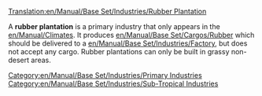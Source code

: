 [[Translation:en/Manual/Base Set/Industries/Rubber Plantation]]

{{en/Manual/Base Set/Industries/Industries|image=en/Rubberplantation.png.png
|name=Rubber Plantation
|climates=[[en/Manual/Climates]]
|accepts=Nothing
|produces=[[en/Manual/Base Set/Cargos/Rubber]]
}}
A '''rubber plantation''' is a primary industry that only appears in the [[en/Manual/Climates]]. It produces [[en/Manual/Base Set/Cargos/Rubber]] which should be delivered to a [[en/Manual/Base Set/Industries/Factory]], but does not accept any cargo. Rubber plantations can only be built in grassy non-desert areas.

{{en/Manual/Base Set/Industries/Navbox Industries}}

[[Category:en/Manual/Base Set/Industries/Primary Industries]]
[[Category:en/Manual/Base Set/Industries/Sub-Tropical Industries]]